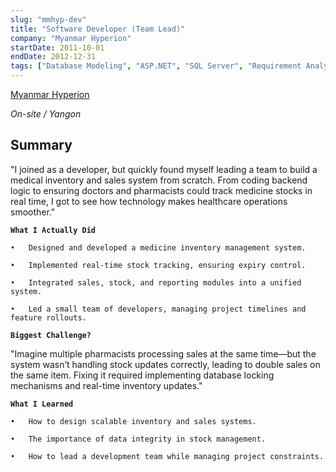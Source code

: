 ```yaml
---
slug: "mmhyp-dev"
title: "Software Developer (Team Lead)"
company: "Myanmar Hyperion"
startDate: 2011-10-01
endDate: 2012-12-31
tags: ["Database Modeling", "ASP.NET", "SQL Server", "Requirement Analyst", "Migration"]
---
```


[Myanmar Hyperion](https://www.jobnet.com.mm/companies/myanmar-hyperion/e-9094)

*On-site / Yangon*

## Summary
"I joined as a developer, but quickly found myself leading a team to build a medical inventory and sales system from scratch. From coding backend logic to ensuring doctors and pharmacists could track medicine stocks in real time, I got to see how technology makes healthcare operations smoother."
<br/>

**`What I Actually Did`**

	•	Designed and developed a medicine inventory management system.

	•	Implemented real-time stock tracking, ensuring expiry control.

	•	Integrated sales, stock, and reporting modules into a unified system.

	•	Led a small team of developers, managing project timelines and feature rollouts.

**`Biggest Challenge?`**

"Imagine multiple pharmacists processing sales at the same time—but the system wasn’t handling stock updates correctly, 
leading to double sales on the same item. Fixing it required implementing database locking mechanisms and real-time inventory updates."

**`What I Learned`**

	•	How to design scalable inventory and sales systems.

	•	The importance of data integrity in stock management.

	•	How to lead a development team while managing project constraints.
